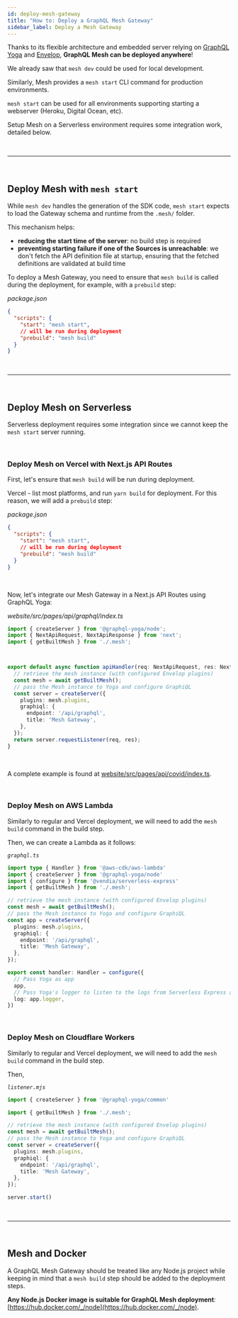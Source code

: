 ```yaml
---
id: deploy-mesh-gateway
title: "How to: Deploy a GraphQL Mesh Gateway"
sidebar_label: Deploy a Mesh Gateway
---
```


Thanks to its flexible architecture and embedded server relying on [GraphQL Yoga](https://www.graphql-yoga.com/) and [Envelop](https://www.envelop.dev/), **GraphQL Mesh can be deployed anywhere**!

We already saw that `mesh dev` could be used for local development.

Similarly, Mesh provides a `mesh start` CLI command for production environments.

`mesh start` can be used for all environments supporting starting a webserver (Heroku, Digital Ocean, etc).

Setup Mesh on a Serverless environment requires some integration work, detailed below.


<p>&nbsp;</p>

------

<p>&nbsp;</p>


## Deploy Mesh with `mesh start`

While `mesh dev` handles the generation of the SDK code, `mesh start` expects to load the Gateway schema and runtime from the `.mesh/` folder.

This mechanism helps:
- __reducing the start time of the server__: no build step is required
- __preventing starting failure if one of the Sources is unreachable__: we don't fetch the API definition file at startup, ensuring that the fetched definitions are validated at build time


To deploy a Mesh Gateway, you need to ensure that `mesh build` is called during the deployment, for example, with a `prebuild` step:

_package.json_
```json
{
  "scripts": {
    "start": "mesh start",
    // will be run during deployment
    "prebuild": "mesh build"
  }
}
```

<p>&nbsp;</p>

------

<p>&nbsp;</p>


## Deploy Mesh on Serverless

Serverless deployment requires some integration since we cannot keep the `mesh start` server running.


<p>&nbsp;</p>

### Deploy Mesh on Vercel with Next.js API Routes

First, let's ensure that `mesh build` will be run during deployment.

Vercel - list most platforms, and run `yarn build` for deployment.
For this reason, we will add a `prebuild` step:

_package.json_
```json
{
  "scripts": {
    "start": "mesh start",
    // will be run during deployment
    "prebuild": "mesh build"
  }
}
```

<br />

Now, let's integrate our Mesh Gateway in a Next.js API Routes using GraphQL Yoga:

_website/src/pages/api/graphql/index.ts_
```ts
import { createServer } from '@graphql-yoga/node';
import { NextApiRequest, NextApiResponse } from 'next';
import { getBuiltMesh } from './.mesh';



export default async function apiHandler(req: NextApiRequest, res: NextApiResponse) {
  // retrieve the mesh instance (with configured Envelop plugins)
  const mesh = await getBuiltMesh();
  // pass the Mesh instance to Yoga and configure GraphiQL
  const server = createServer({
    plugins: mesh.plugins,
    graphiql: {
      endpoint: '/api/graphql',
      title: 'Mesh Gateway',
    },
  });
  return server.requestListener(req, res);
}
```


<br />

A complete example is found at [website/src/pages/api/covid/index.ts](https://github.com/Urigo/graphql-mesh/blob/master/website/src/pages/api/covid/index.ts).

<p>&nbsp;</p>

### Deploy Mesh on AWS Lambda

Similarly to regular and Vercel deployment, we will need to add the `mesh build` command in the build step.

Then, we can create a Lambda as it follows:

_`graphql.ts`_
```ts
import type { Handler } from '@aws-cdk/aws-lambda'
import { createServer } from '@graphql-yoga/node'
import { configure } from '@vendia/serverless-express'
import { getBuiltMesh } from './.mesh';

// retrieve the mesh instance (with configured Envelop plugins)
const mesh = await getBuiltMesh();
// pass the Mesh instance to Yoga and configure GraphiQL
const app = createServer({
  plugins: mesh.plugins,
  graphiql: {
    endpoint: '/api/graphql',
    title: 'Mesh Gateway',
  },
});

export const handler: Handler = configure({
  // Pass Yoga as app
  app,
  // Pass Yoga's logger to listen to the logs from Serverless Express as well
  log: app.logger,
})
```

<p>&nbsp;</p>

### Deploy Mesh on Cloudflare Workers

Similarly to regular and Vercel deployment, we will need to add the `mesh build` command in the build step.

Then,

_`listener.mjs`_
```ts
import { createServer } from '@graphql-yoga/common'

import { getBuiltMesh } from './.mesh';

// retrieve the mesh instance (with configured Envelop plugins)
const mesh = await getBuiltMesh();
// pass the Mesh instance to Yoga and configure GraphiQL
const server = createServer({
  plugins: mesh.plugins,
  graphiql: {
    endpoint: '/api/graphql',
    title: 'Mesh Gateway',
  },
});

server.start()
```

<p>&nbsp;</p>

------

<p>&nbsp;</p>


## Mesh and Docker

A GraphQL Mesh Gateway should be treated like any Node.js project while keeping in mind that a `mesh build` step should be added to the deployment steps.

**Any Node.js Docker image is suitable for GraphQL Mesh deployment**: [https://hub.docker.com/_/node](https://hub.docker.com/_/node).
